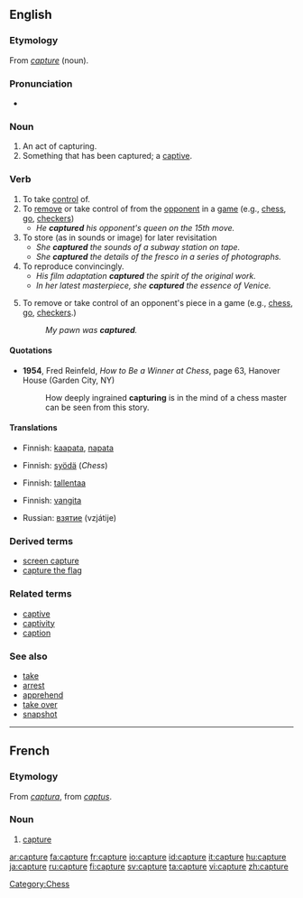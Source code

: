 {{see|capturé}}
{{wikipedia|dab=capture}}
==English==

===Etymology===
From {{MF.}} ''[[#French|capture]]'' (noun).

===Pronunciation===
*{{audio|en-us-capture.ogg|Audio (US)}}


===Noun===
{{en-noun}}

# An act of capturing.
# Something that has been captured; a [[captive]].

===Verb===
{{en-verb|captures|capturing|captured}}

# To take [[control]] of.
# To [[remove]] or take control of from the [[opponent]] in a [[game]] (e.g., [[chess]], [[go]], [[checkers]])
#* ''He '''captured''' his opponent's queen on the 15th move.''
# To store (as in sounds or image) for later revisitation
#* ''She '''captured''' the sounds of a subway station on tape.''
#* ''She '''captured''' the details of the fresco in a series of photographs.''
# To reproduce convincingly.
#* ''His film adaptation '''captured''' the spirit of the original work.''
#* ''In her latest masterpiece, she '''captured''' the essence of Venice.''
# {{intransitive}} To remove or take control of an opponent's piece in a game (e.g., [[chess]], [[go]], [[checkers]].)
#:''My pawn was '''captured'''.''

====Quotations====
*'''1954''', Fred Reinfeld, ''How to Be a Winner at Chess'', page 63, Hanover House (Garden City, NY)
*: How deeply ingrained '''capturing''' is in the mind of a chess master can be seen from this story.

====Translations====
{{trans-top|to take control of}}
*Finnish: [[kaapata]], [[napata]]
{{trans-mid}}
{{trans-bottom}}

{{trans-top|to take control of from opponent in game}}
*Finnish: [[syödä]] (''Chess'')
{{trans-mid}}
{{trans-bottom}}

{{trans-top|to store}}
*Finnish: [[tallentaa]]
{{trans-mid}}
{{trans-bottom}}

{{trans-top|to reproduce convincingly}}
*Finnish: [[vangita]]
{{trans-mid}}
{{trans-bottom}}

{{trans-top|remove or take control of opponent's piece}}
*Russian: [[взятие]] (vzjátije) {{n}}
{{trans-bottom}}

===Derived terms===
* [[screen capture]]
* [[capture the flag]]

===Related terms===
* [[captive]]
* [[captivity]]
* [[caption]]

===See also===
* [[take]]
* [[arrest]]
* [[apprehend]]
* [[take over]]
* [[snapshot]]

[[Category:Chess]]

----

==French==

===Etymology===
From {{L.}} ''[[captura]]'', from ''[[captus]]''.

===Noun===
{{fr-noun|f}}

# [[#Noun|capture]]

[[ar:capture]]
[[fa:capture]]
[[fr:capture]]
[[io:capture]]
[[id:capture]]
[[it:capture]]
[[hu:capture]]
[[ja:capture]]
[[ru:capture]]
[[fi:capture]]
[[sv:capture]]
[[ta:capture]]
[[vi:capture]]
[[zh:capture]]